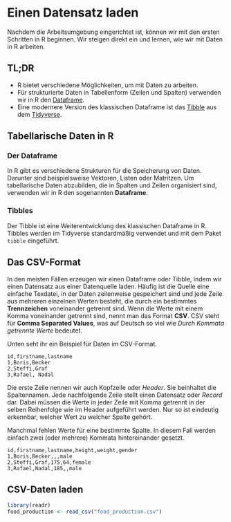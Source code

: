 # Einen Datensatz laden

Nachdem die Arbeitsumgebung eingerichtet ist, können wir mit den ersten Schritten in R beginnen. Wir steigen direkt ein und lernen, wie wir mit Daten in R arbeiten.

## TL;DR{.unlisted .unnumbered}

- R bietet verschiedene Möglichkeiten, um mit Daten zu arbeiten.
- Für strukturierte Daten in Tabellenform (Zeilen und Spalten) verwenden wir in R den [Dataframe](#der-dataframe).
- Eine modernere Version des klassischen Dataframe ist das [Tibble](#tibbles) aus dem [Tidyverse](#das-tidyverse).

## Tabellarische Daten in R

### Der Dataframe

In R gibt es verschiedene Strukturen für die Speicherung von Daten. Darunter sind beispielsweise Vektoren, Listen oder Matritzen. Um tabellarische Daten abzubilden, die in Spalten und Zeilen organisiert sind, verwenden wir in R den sogenannten **Dataframe**.

<!-- TODO: Referenz zu weiteren Datenstrukturen einfügen, wenn bekannt -->

### Tibbles

Der Tibble ist eine Weiterentwicklung des klassischen Dataframe in R. Tibbles werden im Tidyverse standardmäßig verwendet und mit dem Paket `tibble` eingeführt.


## Das CSV-Format
In den meisten Fällen erzeugen wir einen Dataframe oder Tibble, indem wir einen Datensatz aus einer Datenquelle laden. Häufig ist die Quelle eine einfache Texdatei, in der Daten zeilenweise gespeichert sind und jede Zeile aus mehreren einzelnen Werten besteht, die durch ein bestimmtes **Trennzeichen** voneinander getrennt sind. Wenn die Werte mit einem Komma voneinander getrennt sind, nennt man das Format **CSV**. CSV steht für **Comma Separated Values**, was auf Deutsch so viel wie _Durch Kommata getrennte Werte_ bedeutet.

Unten seht ihr ein Beispiel für Daten im CSV-Format.

```
id,firstname,lastname
1,Boris,Becker
2,Steffi,Graf
3,Rafael, Nadal
```

Die erste Zeile nennen wir auch Kopfzeile oder *Header*. Sie beinhaltet die Spaltennamen. Jede nachfolgende Zeile stellt einen Datensatz oder *Record* dar. Dabei müssen die Werte in jeder Zeile mit Komma getrennt in der selben Reihenfolge wie im Header aufgeführt werden. Nur so ist eindeutig erkennbar, welcher Wert zu welcher Spalte gehört.

Manchmal fehlen Werte für eine bestimmte Spalte. In diesem Fall werden einfach zwei (oder mehrere) Kommata hintereinander gesetzt.

```
id,firstname,lastname,height,weight,gender
1,Boris,Becker,,,male
2,Steffi,Graf,175,64,female
3,Rafael,Nadal,185,,male
```

## CSV-Daten laden

```r
library(readr)
food_production <- read_csv("food_production.csv")
```

